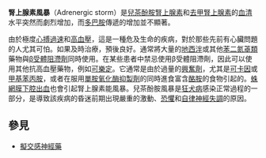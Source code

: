 {{Multiple issues|
{{Request translation|en|}}
{{Expert needed|subject=生物学|time=2020-11-30T15:36:43+00:00}}
{{Unreferenced|time=2020-11-30T15:36:43+00:00}}
}}
{{translating|[[:en:Adrenergic_storm|:en:Adrenergic storm]]||tpercent=|time=2020-11-22UTC14:59:49}}

'''腎上腺素風暴'''（Adrenergic storm）是[[兒茶酚胺|兒茶酚胺]][[腎上腺素|腎上腺素]]和[[去甲腎上腺素|去甲腎上腺素]]的[[血清|血清]]水平突然而劇烈增加，而[[多巴胺|多巴胺]]傳遞的增加並不顯著。

由於極度[[心搏過速|心搏過速]]和[[高血壓|高血壓]]，這是一種危及生命的疾病，對於那些先前有心臟問題的人尤其可怕。如果及時治療，預後良好。通常將大量的[[地西泮|地西泮]]或其他[[苯二氮䓬類|苯二氮䓬類]]藥物與[[β受體阻滯劑|β受體阻滯劑]]同時使用。在某些患者中禁忌使用β受體阻滯劑，因此可以使用其他抗高血壓藥物，例如[[可樂定|可樂定]]。它通常是由於過量的[[興奮劑|興奮劑]]，尤其是[[可卡因|可卡因]]或[[甲基苯丙胺|甲基苯丙胺]]，或者在服用[[單胺氧化酶抑製劑|單胺氧化酶抑製劑]]的同時進食富含[[酪胺|酪胺]]的食物引起的。[[蛛網膜下腔出血|蛛網膜下腔出血]]也會引起腎上腺素能風暴。兒茶酚胺風暴是[[狂犬病|狂犬病]]感染正常過程的一部分，是導致該疾病的昏迷前期出現嚴重的激動、[[恐懼|恐懼]]和[[自律神經失調|自律神經失調]]的原因。

==參見==
*[[擬交感神經藥|擬交感神經藥]]